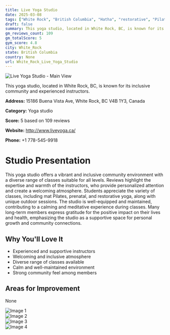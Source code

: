 ```yaml
---
title: Live Yoga Studio
date: 2025-03-08
tags: ["White Rock", "British Columbia", "Hatha", "restorative", "Pilates", "community", "atmosphere", "White Rock"]  
draft: false
summary: This yoga studio, located in White Rock, BC, is known for its inclusive community and experienced instructors.
gm_reviews_count: 109
gm_totalScore: 5
gym_score: 4.8
city: White_Rock
state: British Columbia
country: None
url: White_Rock_Live_Yoga_Studio
---
```


<div className="aspect-[16/9] relative my-8">
  <img 
    src="https://lh5.googleusercontent.com/p/AF1QipPylspzjJdrCfDbCe0INA-Ebiqf6FUvbbK4U6e0=w1920-h1080-k-no"
    alt="Live Yoga Studio - Main View"
    className="object-cover absolute inset-0 w-full h-full rounded-lg"
  />
</div>

This yoga studio, located in White Rock, BC, is known for its inclusive community and experienced instructors.

**Address:** 15186 Buena Vista Ave, White Rock, BC V4B 1Y3, Canada

**Category:** Yoga studio

**Score:** 5 based on 109 reviews

**Website:** http://www.liveyoga.ca/

**Phone:** +1 778-545-9918

# Studio Presentation

This yoga studio offers a vibrant and inclusive community environment with a diverse range of classes suitable for all levels. Reviews highlight the expertise and warmth of the instructors, who provide personalized attention and create a welcoming atmosphere. Students appreciate the variety of classes, including mat Pilates, prenatal, and restorative yoga, along with unique outdoor sessions. The studio is well-equipped and maintained, contributing to a calming and meditative experience during classes. Many long-term members express gratitude for the positive impact on their lives and health, emphasizing the studio as a supportive space for personal growth and community connections.

## Why You'll Love It

- Experienced and supportive instructors
- Welcoming and inclusive atmosphere
- Diverse range of classes available
- Calm and well-maintained environment
- Strong community feel among members

## Areas for Improvement

None

<div className="grid grid-cols-1 xl:grid-cols-2 gap-4 my-8">
<div className="aspect-[4/3] relative"><img src="https://lh3.googleusercontent.com/p/AF1QipPxsVG9t3e-dprALVE4pbBH2WqzzD8cbzMRwPXM=w1920-h1080-k-no" alt="Image 1" className="object-cover absolute inset-0 w-full h-full rounded-lg" /></div>
<div className="aspect-[4/3] relative"><img src="https://lh5.googleusercontent.com/p/AF1QipORZ7w6hNskj28uWV8Ug23EA32o5_7qZoQNVaAk=w1920-h1080-k-no" alt="Image 2" className="object-cover absolute inset-0 w-full h-full rounded-lg" /></div>
<div className="aspect-[4/3] relative"><img src="https://lh5.googleusercontent.com/p/AF1QipMUiXzc2EP2lMsEiMo5qR_P8RSD0mJK_xnCWyip=w1920-h1080-k-no" alt="Image 3" className="object-cover absolute inset-0 w-full h-full rounded-lg" /></div>
<div className="aspect-[4/3] relative"><img src="https://lh5.googleusercontent.com/p/AF1QipMC-aIx3k4EdLWENpxq9djoxEhBx4M5JC_IiKM4=w1920-h1080-k-no" alt="Image 4" className="object-cover absolute inset-0 w-full h-full rounded-lg" /></div>
</div>